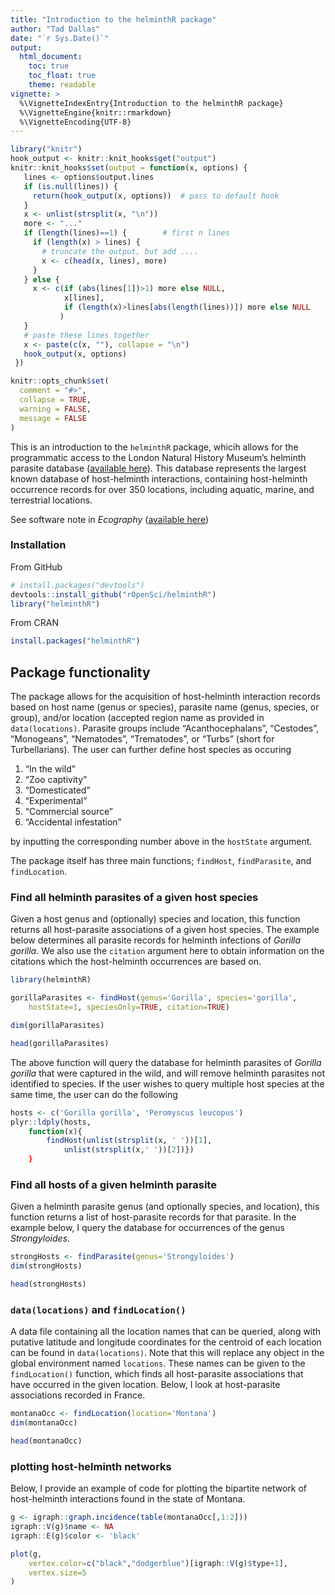 ```yaml
---
title: "Introduction to the helminthR package"
author: "Tad Dallas"
date: "`r Sys.Date()`"
output: 
  html_document:
    toc: true
    toc_float: true
    theme: readable
vignette: >
  %\VignetteIndexEntry{Introduction to the helminthR package}
  %\VignetteEngine{knitr::rmarkdown}
  %\VignetteEncoding{UTF-8}
---
```



```r
library("knitr")
hook_output <- knitr::knit_hooks$get("output")
knitr::knit_hooks$set(output = function(x, options) {
   lines <- options$output.lines
   if (is.null(lines)) {
     return(hook_output(x, options))  # pass to default hook
   }
   x <- unlist(strsplit(x, "\n"))
   more <- "..."
   if (length(lines)==1) {        # first n lines
     if (length(x) > lines) {
       # truncate the output, but add ....
       x <- c(head(x, lines), more)
     }
   } else {
     x <- c(if (abs(lines[1])>1) more else NULL,
            x[lines],
            if (length(x)>lines[abs(length(lines))]) more else NULL
           )
   }
   # paste these lines together
   x <- paste(c(x, ""), collapse = "\n")
   hook_output(x, options)
 })

knitr::opts_chunk$set(
  comment = "#>",
  collapse = TRUE,
  warning = FALSE,
  message = FALSE
)
```



This is an introduction to the `helminthR` package, whicih allows for the programmatic access to the London Natural History Museum's helminth parasite database ([available here](http://www.nhm.ac.uk/research-curation/scientific-resources/taxonomy-systematics/host-parasites/index.html)). This database represents the largest known database of host-helminth interactions, containing host-helminth occurrence records for over 350 locations, including aquatic, marine, and terrestrial locations. 



See software note in _Ecography_ ([available here](http://onlinelibrary.wiley.com/doi/10.1111/ecog.02131/full))



### Installation

From GitHub

```r

# install.packages("devtools")
devtools::install_github("rOpenSci/helminthR")
library("helminthR")

```

From CRAN

```r

install.packages("helminthR")

```



## Package functionality

The package allows for the acquisition of host-helminth interaction records based on host name (genus or species), parasite name (genus, species, or group), and/or location (accepted region name as provided in `data(locations)`. Parasite groups include "Acanthocephalans", "Cestodes", "Monogeans", "Nematodes", "Trematodes", or "Turbs" (short for Turbellarians). The user can further define host species as occuring 

1. "In the wild"
2. "Zoo captivity" 
3. "Domesticated"
4. "Experimental"
5. "Commercial source"
6. "Accidental infestation"


by inputting the corresponding number above in the `hostState` argument. 

The package itself has three main functions; `findHost`, `findParasite`, and `findLocation`. 



### Find all helminth parasites of a given host species

Given a host genus and (optionally) species and location, this function returns all host-parasite associations of a given host species. The example below determines all parasite records for helminth infections of _Gorilla gorilla_. We also use the `citation` argument here to obtain information on the citations which the host-helminth occurrences are based on. 

```r

library(helminthR)

gorillaParasites <- findHost(genus='Gorilla', species='gorilla', 
	hostState=1, speciesOnly=TRUE, citation=TRUE)

dim(gorillaParasites)

```


```r

head(gorillaParasites)

```

The above function will query the database for helminth parasites of _Gorilla gorilla_ that were captured in the wild, and will remove helminth parasites not identified to species. If the user wishes to query multiple host species at the same time, the user can do the following 

```r

hosts <- c('Gorilla gorilla', 'Peromyscus leucopus')
plyr::ldply(hosts, 
	function(x){
		findHost(unlist(strsplit(x, ' '))[1], 
			unlist(strsplit(x,' '))[2])})
	}

```



### Find all hosts of a given helminth parasite

Given a helminth parasite genus (and optionally species, and location), this function returns a list of host-parasite records for that parasite. In the example below, I query the database for occurrences of the genus _Strongyloides_.

```r

strongHosts <- findParasite(genus='Strongyloides')
dim(strongHosts)

```

```r

head(strongHosts)

```



### `data(locations)` and `findLocation()`

A data file containing all the location names that can be queried, along with putative latitude and longitude coordinates for the centroid of each location can be found in `data(locations)`. Note that this will replace any object in the global environment named `locations`. These names can be given to the `findLocation()` function, which finds all host-parasite associations that have occurred in the given location. Below, I look at host-parasite associations recorded in France.


```r

montanaOcc <- findLocation(location='Montana')
dim(montanaOcc)

```

```r

head(montanaOcc)

```


### plotting host-helminth networks

Below, I provide an example of code for plotting the bipartite network of host-helminth interactions found in the state of Montana. 

```r

g <- igraph::graph.incidence(table(montanaOcc[,1:2]))
igraph::V(g)$name <- NA
igraph::E(g)$color <- 'black'

plot(g, 
	vertex.color=c("black","dodgerblue")[igraph::V(g)$type+1],
	vertex.size=5
)
 
```








